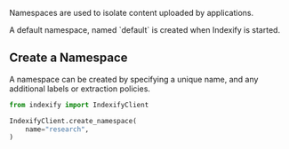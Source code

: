 Namespaces are used to isolate content uploaded by applications.

<Note>
  A default namespace, named `default` is created when Indexify is started.
</Note>
    

## Create a Namespace
A namespace can be created by specifying a unique name, and any additional labels or extraction policies.

```python Python
from indexify import IndexifyClient

IndexifyClient.create_namespace(
    name="research",
)
```    